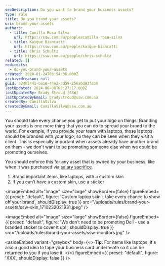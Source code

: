 ```yaml
---
seoDescription: Do you want to brand your business assets?
type: rule
title: Do you brand your assets?
uri: brand-your-assets
authors:
  - title: Camilla Rosa Silva
    url: https://ssw.com.au/people/camilla-rosa-silva
  - title: Kaique Biancatti
    url: https://ssw.com.au/people/kaique-biancatti
  - title: Chris Schultz
    url: https://ssw.com.au/people/chris-schultz
related: []
redirects:
  - do-you-brand-your-assets
created: 2020-01-24T03:54:36.000Z
archivedreason: null
guid: a2402441-ba16-44e2-ad59-256a6d93fab8
lastUpdated: 2024-06-08T03:27:17.000Z
lastUpdatedBy: Brady Stroud [SSW]
lastUpdatedByEmail: bradystroud@ssw.com.au
createdBy: CamillaSilva
createdByEmail: CamillaSilva@ssw.com.au
---
```


You should take every chance you get to put your logo on things. Branding your assets is one more thing that you can do to spread your brand to the world.
For example, if you provide your team with laptops, those laptops should be branded with your logo, so they can be seen when they visit a client. This is especially important when assets already have another brand on them - we don't want to be promoting someone else when we could be promoting ourselves.

You should enforce this for any asset that is owned by your business, like when it was purchased via [salary sacrifice](/salary-sacrifice-electronic-devices).

1. Brand important items, like laptops, with a custom skin
2. If you can't have a custom skin, use a sticker


<imageEmbed
  alt="Image"
  size="large"
  showBorder={false}
  figureEmbed={{
    preset: "default",
    figure: 'Custom laptop skin - take every chance to show off your brand',
    shouldDisplay: true
  }}
  src="/uploads/rules/brand-your-assets/ssw-skin_1710232021931.jpeg"
/>


<imageEmbed
  alt="Image"
  size="large"
  showBorder={false}
  figureEmbed={{
    preset: "default",
    figure: 'We don\'t need to be promoting Dell - use a branded sticker to cover it up!',
    shouldDisplay: true
  }}
  src="/uploads/rules/brand-your-assets/ssw-monitors.jpg"
/>

<asideEmbed
  variant="greybox"
  body={<>
    **Tip:** For items like laptops, it's also a good idea to tape your business card underneath so it can be returned to you if you lose it.
  </>}
  figureEmbed={{
    preset: "default",
    figure: 'XXX',
    shouldDisplay: false
  }}
/>
